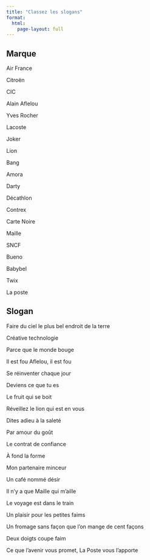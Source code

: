 ```yaml
---
title: "Classez les slogans"
format: 
  html:
    page-layout: full
---
```

  
::: {.grid}

::: {.g-col-2}

## Marque

Air France

Citroën

CIC

Alain Aflelou

Yves Rocher

Lacoste

Joker

Lion

Bang

Amora

Darty

Décathlon

Contrex

Carte Noire

Maille

SNCF

Bueno

Babybel

Twix

La poste
:::
  
::: {.g-col-6}

## Slogan 

Faire du ciel le plus bel endroit de la terre

Créative technologie

Parce que le monde bouge

Il est fou Aflelou, il est fou

Se réinventer chaque jour

Deviens ce que tu es

Le fruit qui se boit

Réveillez le lion qui est en vous

Dites adieu à la saleté

Par amour du goût

Le contrat de confiance

À fond la forme

Mon partenaire minceur

Un café nommé désir

Il n'y a que Maille qui m'aille

Le voyage est dans le train

Un plaisir pour les petites faims

Un fromage sans façon que l'on mange de cent façons

Deux doigts coupe faim

Ce que l'avenir vous promet, La Poste vous l'apporte

:::
  
:::  